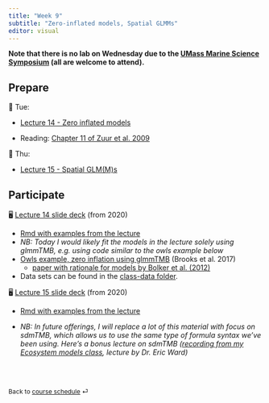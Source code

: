 ```yaml
---
title: "Week 9"
subtitle: "Zero-inflated models, Spatial GLMMs"
editor: visual
---
```


**Note that there is no lab on Wednesday due to the [UMass Marine Science Symposium](https://imssymposium2023.sites.umassd.edu/) (all are welcome to attend).**

## Prepare

📖 Tue:

-   [Lecture 14 - Zero inflated models](https://drive.google.com/file/d/1UFWAsmqwmqWRcUqXNaSSGwmPhTCcST-n/view?usp=share_link)

-   Reading: [Chapter 11 of Zuur et al. 2009](../documents/Zuur2009_Chap11.pdf)

📖 Thu:

-   [Lecture 15 - Spatial GLM(M)s](https://www.dropbox.com/s/pq4whigu69301w1/GMT20200407-141706_MAR536-Bio_1920x1200.mp4?dl=0)

## Participate

🖥️ [Lecture 14 slide deck](https://drive.google.com/file/d/1pqx8xzQ_twup9p9AGbtKsFvquNnaFOkE/view?usp=share_link) (from 2020)

-   [Rmd with examples from the lecture](https://drive.google.com/file/d/1u5Zm_Sw_B7pu9Rhq3dXXR39s_tEYpfdM/view?usp=share_link)
-   *NB: Today I would likely fit the models in the lecture solely using glmmTMB, e.g. using code similar to the owls example below*
-   [Owls example, zero inflation using glmmTMB](https://journal.r-project.org/archive/2017/RJ-2017-066/RJ-2017-066.pdf) (Brooks et al. 2017)
    -   [paper with rationale for models by Bolker et al. (2012)](../documents/owls.pdf)
-   Data sets can be found in the [class-data folder](#class-data).

🖥️ [Lecture 15 slide deck](https://docs.google.com/presentation/d/1APFJWJ44PuGowN4fReL-8EIgcSi0biGK/edit?usp=share_link&ouid=100082783551785338508&rtpof=true&sd=true) (from 2020)

-   [Rmd with examples from the lecture](https://drive.google.com/file/d/1vXUnKFxd4I2RlVhBmPU1V9OBq4J_4Vvt/view?usp=share_link)

-   *NB: In future offerings, I will replace a lot of this material with focus on sdmTMB, which allows us to use the same type of formula syntax we've been using.* *Here's a bonus lecture on sdmTMB ([recording from my Ecosystem models class](https://umassd.zoom.us/rec/share/zXMtITwEaHAJ7e8WN6GQw9Tltr6823vYsmk1WzyRGX3_fcRMp23LJRRJC4odNjLZ.BBhKbmjj4KvuAsrW), lecture by Dr. Eric Ward)*

<br><br>

::: {style="font-size: 0.875em;"}
Back to [course schedule](/ "Course schedule") ⏎
:::
